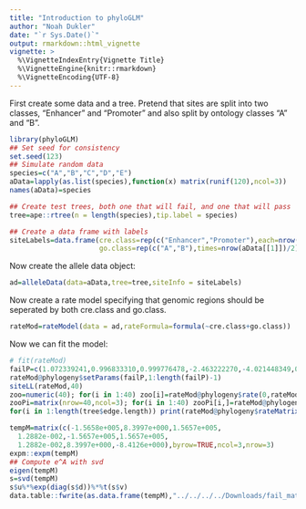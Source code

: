 ```yaml
---
title: "Introduction to phyloGLM"
author: "Noah Dukler"
date: "`r Sys.Date()`"
output: rmarkdown::html_vignette
vignette: >
  %\VignetteIndexEntry{Vignette Title}
  %\VignetteEngine{knitr::rmarkdown}
  %\VignetteEncoding{UTF-8}
---
```


First create some data and a tree. Pretend that sites are split into two classes, "Enhancer" and "Promoter" and also split by ontology classes "A" and "B".

```r
library(phyloGLM)
## Set seed for consistency
set.seed(123)
## Simulate random data
species=c("A","B","C","D","E")
aData=lapply(as.list(species),function(x) matrix(runif(120),ncol=3))
names(aData)=species

## Create test trees, both one that will fail, and one that will pass
tree=ape::rtree(n = length(species),tip.label = species)

## Create a data frame with labels
siteLabels=data.frame(cre.class=rep(c("Enhancer","Promoter"),each=nrow(aData[[1]])/2),
                      go.class=rep(c("A","B"),times=nrow(aData[[1]])/2))
```
Now create the allele data object:

```r
ad=alleleData(data=aData,tree=tree,siteInfo = siteLabels)
```

Now create a rate model specifying that genomic regions should be seperated by both cre.class and go.class.

```r
rateMod=rateModel(data = ad,rateFormula=formula(~cre.class+go.class))
```

Now we can fit the model:

```r
# fit(rateMod)
failP=c(1.072339241,0.996833310,0.999776478,-2.463222270,-4.021448349,0.004552635,-6.568507110,-5.444297674,-4.300386918)
rateMod@phylogeny$setParams(failP,1:length(failP)-1)
siteLL(rateMod,40)
zoo=numeric(40); for(i in 1:40) zoo[i]=rateMod@phylogeny$rate(0,rateMod@rateDM[i,,drop=FALSE])
zooPi=matrix(nrow=40,ncol=3); for(i in 1:40) zooPi[i,]=rateMod@phylogeny$pi(rateMod@piDM[i,,drop=FALSE])
for(i in 1:length(tree$edge.length)) print(rateMod@phylogeny$rateMatrix(zooPi[22,],zoo[22],tree$edge.length[i]))
```


```r
tempM=matrix(c(-1.5658e+005,8.3997e+000,1.5657e+005,
  1.2882e-002,-1.5657e+005,1.5657e+005,
  1.2882e-002,8.3997e+000,-8.4126e+000),byrow=TRUE,ncol=3,nrow=3)
expm::expm(tempM)
## Compute e^A with svd
eigen(tempM)
s=svd(tempM)
s$u%*%exp(diag(s$d))%*%t(s$v)
data.table::fwrite(as.data.frame(tempM),"../../../../Downloads/fail_matrix.txt",row.names = FALSE,col.names = FALSE)
```

